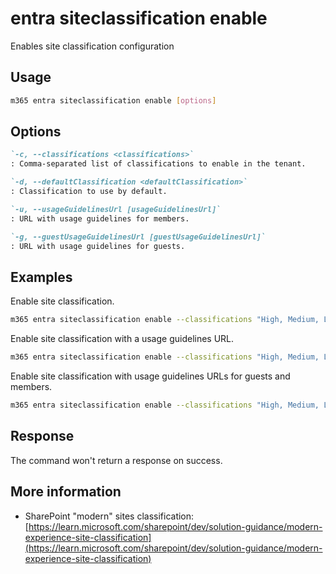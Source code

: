 
# entra siteclassification enable

Enables site classification configuration

## Usage

```sh
m365 entra siteclassification enable [options]
```

## Options

```md definition-list
`-c, --classifications <classifications>`
: Comma-separated list of classifications to enable in the tenant.

`-d, --defaultClassification <defaultClassification>`
: Classification to use by default.

`-u, --usageGuidelinesUrl [usageGuidelinesUrl]`
: URL with usage guidelines for members.

`-g, --guestUsageGuidelinesUrl [guestUsageGuidelinesUrl]`
: URL with usage guidelines for guests.
```

<Global />

## Examples

Enable site classification.

```sh
m365 entra siteclassification enable --classifications "High, Medium, Low" --defaultClassification "Medium"
```

Enable site classification with a usage guidelines URL.

```sh
m365 entra siteclassification enable --classifications "High, Medium, Low" --defaultClassification "Medium" --usageGuidelinesUrl "http://aka.ms/pnp"
```

Enable site classification with usage guidelines URLs for guests and members.

```sh
m365 entra siteclassification enable --classifications "High, Medium, Low" --defaultClassification "Medium" --usageGuidelinesUrl "http://aka.ms/pnp" --guestUsageGuidelinesUrl "http://aka.ms/pnp"
```

## Response

The command won't return a response on success.

## More information

- SharePoint "modern" sites classification: [https://learn.microsoft.com/sharepoint/dev/solution-guidance/modern-experience-site-classification](https://learn.microsoft.com/sharepoint/dev/solution-guidance/modern-experience-site-classification)

